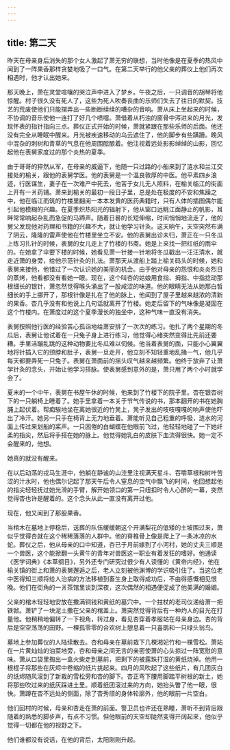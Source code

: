 ```yaml
---
---
---
```

title: 第二天
---




昨天在母亲身后消失的那个女人激起了萧无穷的联想，当时他像是在夏季的热风中闻到了一阵果香那样贪婪地吸了一口气。在第二天举行的他父亲的葬仪上他们再次相遇时，他才认出她来。

那天晚上，萧在灵堂喧嚷的哭泣声中进入了梦乡。午夜之后，一只调音的胡琴将他惊醒。村子很久没有死人了，这些为死人吹奏丧曲的乐师们失去了往日的默契。技艺的荒废使他们只能摆弄出一些断断续续的嘈杂的音响。萧从床上坐起来的时候，不协调的音乐使他一连打了好几个喷嚏。萧借着从朽浊的窗骨中泻进来的月光，发现怀表的指针指向三点。葬仪正式开始的时候，萧就紧跟在那些乐师的后面。他还没有完全从睡眠中醒来。月光被疾速移动的乌云遮住了，他的脚步有些蹒跚。晚风中混杂的刺树和青草的气息在他周围酝酿着。他注视着远处影影绰绰的山影，回忆起他在表舅家度过的那个炎热的夏季。

由于哥哥的猝然从军，在母亲的威逼下，他随一只过路的小船来到了涟水和兰江交接处的榆关，跟他的表舅学医。他的表舅是一个温良敦厚的中医。他平素四乡浪迹，行医谋生，妻子在一次难产中死去，他苦于女儿无人照料，在榆关临江的街面上开有一爿药铺。萧来到榆关的最初一段日子里，总是处在极度的不安和焦躁之中，他在临江而筑的竹楼里翻阅一本本发黄的医药典籍时，只有人体的插图偶尔能引起他模糊的兴趣。在夏季炽热阳光的辐射下，他从窗口远眺江面静止的帆影，耳畔常常响起杂乱而急促的马蹄声。随着日晷的长短伸缩，时间悄悄地流走了，他的舅父发现他对药理和书籍的兴趣不大，就让他学习针灸。这天晌午，天空突然布满了阴云，隆隆的雷声使他在竹楼里坐立不安。他的表舅出诊未归，萧正在一只冬瓜上练习扎针的时候，表舅的女儿走上了竹楼的书斋。她是上来找一把红纸的雨伞的。在她拿了伞要下楼的时候，她看见萧一针接一针地将冬瓜戳出一汪汪清水，就走近萧的身旁，给他示范针灸的扎法。萧那天从渡船上踏上榆关码头的时候，她和表舅来接他，他错过了一次认识她的美丽的机会。由于他对母亲的怨恨和炎炎烈日的蒸烤，他看都没有看她一眼。现在，这个叫杏的姑娘用食指、拇指、中指捻动那根细长的银针，萧忽然觉得喉头涌出了一股咸涩的味道。他的眼睛无法从她那白皙细长的手上挪开了，那根针像是扎在了他的脉上，他闻到了屋子里越来越浓的清新的果香。杏几乎没有和他说上几句话就离开了竹楼。她走后留下的气味像是凝固在这个竹楼内。在萧度过的这个夏季漫长的独坐中，这种气味一直没有消失。

表舅按照他行医的经验苦心孤诣地给萧安排了一次次的练习。他扎了两个星期的冬瓜后，表舅让他试着在一只兔子身上进行练习，他觉得心绪突然变得比先前还要糟。手里活蹦乱跳的这种动物要比冬瓜难以伺候。他当着表舅的面，只能小心翼翼地将针插入它的颈脖和肚子，表舅一旦走开，他立刻不知轻重地乱捅一气，他几乎每天都要弄死一只兔子。表舅在萧面前的摇头叹气越来越频繁。他终于放弃了让萧学针灸的念头，开始让他学习搭脉。使表舅感到意外的是，萧只用了两个小时就学会了。

夏末的一个中午，表舅在书屋午休的时候，他来到了竹楼下的院子里。杏在银杏树下的一只躺椅上睡着了。她手里拿着一本关于节气传说的书，那本翻开的书在她胸脯上起伏着。帮痴騃地坐在离她很近的竹凳上，凳子发出的吱吱嘎嘎的响声使他吓出了冷汗。她另一只手在椅背上无力地垂着。萧能听见自己粗重的呼吸，涟水的河面上传过来划船的桨声。一只困倦的白蝴蝶在他眼前飞过，他轻轻地碰了一下她纤柔的指尖，然后将手搭在她的脉上。他觉得她乳白的皮肤下血流得很快。她一定不会醒来的，他想。

她真的就没有醒来。

在以后动荡的戎马生涯中，他躺在静谧的山洼里注视满天星斗、吞嚼草根和树叶苦涩的汁水时，他也偶尔记起了那天午后令人窒息的空气中飘飞的时间，他回想起他的指尖轻轻抚过她光滑的手臂，解开她领口的第一只纽扣时令人心醉的一幕，突然觉得杏也许是醒着的。这个念头从此一直没有离开过他。

现在，他又闻到了那股果香。

当棺木在墓地上停稳后，送葬的队伍缓缓朝这个开满梨花的低矮的土坡围过来，萧似乎觉得杏就在这个稀稀落落的人群中。他的脊椎骨上像是爬上了一条冰凉的水蛇。葬仪之后，他从母亲的口中知道，杏已于月前嫁到了小河村，她的丈夫三顺是一个兽医，这个能掀翻一头黄牛的青年对兽医这一职业有着发狂的嗜好。他通读《医学词典》《本草纲目》，另外还专门研究过很少有人读懂的《黄帝内经》，他在榆关镇的街上和萧的表舅邂逅之后，老人立刻被他渊博的学识吸引住了。当这位老中医得知三顺将给人治病的方法移植到畜生身上取得成功后，不由得感慨相见恨晚。他们在街角的一爿茶馆里谈到深夜，这次偶然的相遇便促成了他美满的婚姻。

父亲的棺木轻轻地安放在撒满铜钱和黄纸的墓穴中。一个拄杖的老司仪递给萧一把铁锨。萧铲了一块泥土撒在父亲的棺盖上。萧突然觉得背后有一种灼人的目光在打量他。他稍稍地偏转了一下视角，转过身，看见杏穿着孝服站在母亲身边。杏的背后是空空荡荡的田野。一棵孤零零的合欢树上憩息着一只喜鹊和一只绿头翁鸟。

墓地上参加葬仪的人陆续散去。杏和母亲在墓前栽下几棵湘妃竹和一棵雪松。萧站在一片黄灿灿的油菜地旁，杏和母亲之间无言的亲密使萧的心头掠过一阵宽慰的意味。萧从口袋里掏出一盒火柴走到墓前，把剩下的被露珠打湿的黄纸烧掉。他用一根棍子将那些在灰烬中卷缩的纸片挑起来。四月的风吹起了这些纸片，有几团灰白的纸烬随风滚到了新栽的雪松旁和杏的脚下。杏正弯下腰用脚踏平树根的新土，她将那些吹过来的纸灰踩进土里。顺着纸团滚过来的方向，她抬头瞥了他一眼，很快。萧蹲在杏不远处的侧面，除了杏秀颀的身体轮廓外，他的眼前一片空白。

他们回村的时候，母亲和杏走在萧的前面。警卫员也许还在熟睡，萧听不到背后跟随着的熟悉的脚步声，有点不习惯。但他眼前的天空却陡然变得开阔起来，他似乎觉得一切都在他的视野之下。

他们谁都没有说话，在他的背后，太阳刚刚升起。